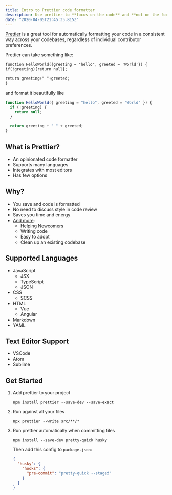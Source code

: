 ```yaml
---
title: Intro to Prettier code formatter
description: Use prettier to **focus on the code** and **not on the formatting**.
date: "2020-04-05T21:45:35.815Z"
---
```


[Prettier](https://prettier.io/) is a great tool for automatically formatting your code in a consistent way across your codebases, regardless of individual contributor preferences.

Prettier can take something like:

```txt showLineNumbers
function HelloWorld({greeting = "hello", greeted = 'World'}) {
if(!greeting){return null};

return greeting+" "+greeted;
}
```

and format it beautifully like

```js
function HelloWorld({ greeting = "hello", greeted = "World" }) {
  if (!greeting) {
    return null;
  }

  return greeting + " " + greeted;
}
```

## What is Prettier?

- An opinionated code formatter
- Supports many languages
- Integrates with most editors
- Has few options

## Why?

- You save and code is formatted
- No need to discuss style in code review
- Saves you time and energy
- [And more](https://prettier.io/docs/en/why-prettier.html):
  - Helping Newcomers
  - Writing code
  - Easy to adopt
  - Clean up an existing codebase

## Supported Languages

- JavaScript
  - JSX
  - TypeScript
  - JSON
- CSS
  - SCSS
- HTML
  - Vue
  - Angular
- Markdown
- YAML

## Text Editor Support

- VSCode
- Atom
- Sublime

## Get Started

1. Add prettier to your project

   ```shell
   npm install prettier --save-dev --save-exact
   ```

2. Run against all your files

   ```shell
   npx prettier --write src/**/*
   ```

3. Run prettier automatically when committing files

   ```shell
   npm install --save-dev pretty-quick husky
   ```

   Then add this config to `package.json`:

   ```json title=package.json
   {
     "husky": {
       "hooks": {
         "pre-commit": "pretty-quick --staged"
       }
     }
   }
   ```
